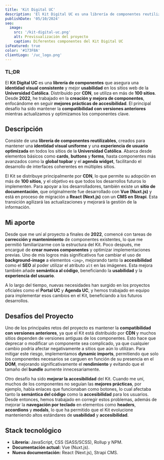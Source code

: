```yaml
---
title: 'Kit Digital UC'
description: 'El Kit Digital UC es una librería de componentes reutilizables, creada para garantizar una identidad visual coherente y mejorar la usabilidad en los sitios web de la Universidad Católica de Chile.'
publishDate: '05/10/2024'
seo:
  image:
    src: '/kit-digital-uc.png'
    alt: Previsualización del proyecto
    caption: Diferentes componentes del Kit Digital UC
isFeatured: true
color: '#173F8A'
clientLogo: '/uc_logo.png'
---
```


### **TL;DR**

El **Kit Digital UC** es una **librería de componentes** que asegura una **identidad visual consistente** y mejor **usabilidad** en los sitios web de la **Universidad Católica**. Distribuido por **CDN**, se utiliza en más de **100 sitios**. Desde **2022**, he trabajado en la **creación y mejora de componentes**, enfocándome en seguir **mejores prácticas de accesibilidad**. El principal desafío ha sido mantener la **compatibilidad con versiones anteriores** mientras actualizamos y optimizamos los componentes clave.

## **Descripción**

Consiste de una **librería de componentes reutilizables**, creados para mantener una **identidad visual uniforme** y una **experiencia de usuario optimizada** en todos los sitios de la **Universidad Católica**. Abarca desde elementos básicos como **cards**, **buttons** y **forms**, hasta componentes más avanzados como la **global topbar** y el **agenda widget**, facilitando el desarrollo de interfaces coherentes en múltiples sitios.

El Kit se distribuye principalmente por **CDN**, lo que permite su adopción en más de **100 sitios**, y el objetivo es que todos los desarrollos futuros lo implementen. Para apoyar a los desarrolladores, también existe un **sitio de documentación**, que originalmente fue desarrollado con **Vue (Nuxt.js)** y está en proceso de migración a **React (Next.js)** con un **CMS en Strapi**. Esta transición agilizará las actualizaciones y mejorará la gestión de la información.

## **Mi aporte**

Desde que me uní al proyecto a finales de **2022**, comencé con tareas de **corrección y mantenimiento** de componentes existentes, lo que me permitió familiarizarme con la estructura del Kit. Poco después, me encargué de **crear nuevos componentes** y optimizar implementaciones previas. Uno de mis logros más significativos fue cambiar el uso de **background-image** a elementos `<img>`, mejorando tanto la **accesibilidad** como el **SEO** al poder utilizar el atributo `alt` en las imágenes. Esta mejora también añade **semántica al código**, beneficiando la **usabilidad** y la **experiencia del usuario**.

A lo largo del tiempo, nuevas necesidades han surgido en los proyectos oficiales como el **Portal UC** y **Agenda UC**, y hemos trabajado en equipo para implementar esos cambios en el Kit, beneficiando a los futuros desarrollos.

## **Desafíos del Proyecto**

Uno de los principales retos del proyecto es mantener la **compatibilidad con versiones anteriores**, ya que el Kit está distribuido por **CDN** y muchos sitios dependen de versiones antiguas de los componentes. Esto hace que deprecar o modificar un componente sea complicado, ya que cualquier cambio podría afectar negativamente a sitios que aún lo utilizan. Para mitigar este riesgo, implementamos **dynamic imports**, permitiendo que solo los componentes necesarios se carguen en función de su presencia en el **DOM**, mejorando significativamente el **rendimiento** y evitando que el tamaño del **bundle** aumente innecesariamente.

Otro desafío ha sido **mejorar la accesibilidad** del Kit. Cuando me uní, muchos de los componentes no seguían las **mejores prácticas**, por ejemplo, había enlaces que funcionaban como botones, lo cual afectaba tanto la **semántica del código** como la **accesibilidad** para los usuarios. Desde entonces, hemos trabajado en corregir estos problemas, además de mejorar la **navegación por teclado** en elementos como **headers**, **accordions** y **modals**, lo que ha permitido que el Kit evolucione manteniendo altos estándares de **usabilidad** y **accesibilidad**.

## **Stack tecnológico**

- **Librería:** JavaScript, CSS (SASS/SCSS), Rollup y NPM.
- **Documentación actual:** Vue (Nuxt.js).
- **Nueva documentación:** React (Next.js), Strapi CMS.
